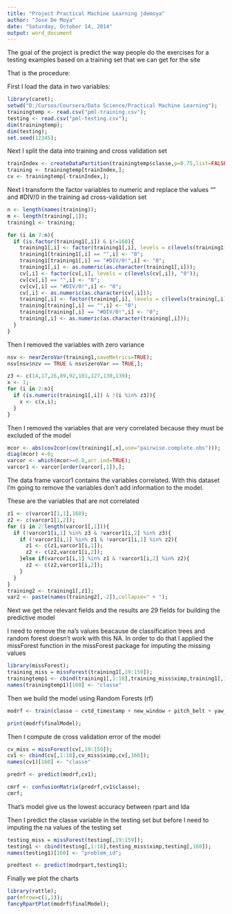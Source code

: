 ```yaml
---
title: "Project Practical Machine Learning jdemoya"
author: "Jose De Moya"
date: "Saturday, October 14, 2014"
output: word_document
---
```


The goal of the project is predict the way people do the exercises for a testing examples based on a training set that we can get for the site

That is the procedure:

First I load the data in two variables:

```r
library(caret);
setwd("D:/Cursos/Coursera/Data Science/Practical Machine Learning");
trainingtemp <- read.csv("pml-training.csv"); 
testing <- read.csv("pml-testing.csv");
dim(trainingtemp);
dim(testing);
set.seed(12345);
```

Next I split the data into training and cross validation set

```r
trainIndex <- createDataPartition(trainingtemp$classe,p=0.75,list=FALSE);
training <- trainingtemp[trainIndex,];
cv <- trainingtemp[-trainIndex,];
```


Next I transform the factor variables to numeric and replace the values "" and #DIV/0 in the training ad cross-validation set

```r
n <- length(names(training));
m <- length(training[,1]);
training1 <- training;

for (i in 7:n){
  if (is.factor(training1[,i]) & i!=160){  
    training1[,i] <- factor(training1[,i], levels = c(levels(training1[,i]), "0"));
    training1[training1[,i] == "",i] <- "0";
    training1[training1[,i] == "#DIV/0!",i] <- "0";
    training1[,i] <- as.numeric(as.character(training1[,i]));
    cv[,i] <- factor(cv[,i], levels = c(levels(cv[,i]), "0"));
    cv[cv[,i] == "",i] <- "0";
    cv[cv[,i] == "#DIV/0!",i] <- "0";
    cv[,i] <- as.numeric(as.character(cv[,i]));
    training[,i] <- factor(training[,i], levels = c(levels(training[,i]), "0"));
    training[training[,i] == "",i] <- "0";
    training[training[,i] == "#DIV/0!",i] <- "0";    
    training[,i] <- as.numeric(as.character(training[,i]));
  }
}
```

Then I removed the variables with zero variance

```r
nsv <- nearZeroVar(training1,saveMetrics=TRUE);
nsv[nsv$nzv == TRUE & nsv$zeroVar == TRUE,];

z3 <- c(14,17,26,89,92,101,127,130,139);
x <- 1;
for (i in 2:n){
  if (is.numeric(training1[,i]) & !(i %in% z3)){
    x <- c(x,i);
  }
}
```

Then I removed the variables that are very correlated because they must be excluded of the model

```r
mcor <- abs(cov2cor(cov(training1[,x],use="pairwise.complete.obs")));
diag(mcor) <-0;
varcor <- which(mcor>=0.8,arr.ind=TRUE);
varcor1 <- varcor[order(varcor[,1]),];
```

The data frame varcor1 contains the variables correlated. With this dataset I'm going to remove the variables don't add information to the model.

These are the variables that are not correlated

```r
z1 <- c(varcor1[1,1],160);
z2 <- c(varcor1[1,2]);
for (i in 2:length(varcor1[,1])){
  if (!varcor1[i,1] %in% z3 & !varcor1[i,2] %in% z3){
    if (!varcor1[i,1] %in% z1 & !varcor1[i,1] %in% z2){
      z1 <- c(z1,varcor1[i,1]);
      z2 <- c(z2,varcor1[i,2]);
    }else if(varcor1[i,1] %in% z1 & !varcor1[i,2] %in% z2){
      z2 <- c(z2,varcor1[i,2]);
    }
  }
}  
training2 <- training1[,z1];
var2 <- paste(names(training2[,-2]),collapse=" + ");
```


Next we get the relevant fields and the results are 29 fields for building the predictive model

I need to remove the na's values beacause de classification trees and random forest doesn't work with this NA. In order to do that I applied the missForest function in the missForest package for imputing the missing values


```r
library(missForest);
training_miss = missForest(training1[,19:159]);
trainingtemp1 <- cbind(training1[,1:18],training_miss$ximp,training1[,160]);
names(trainingtemp1)[160] <- "classe"
```

Then we build the model using Random Forests (rf)

```r

modrf <- train(classe ~ cvtd_timestamp + new_window + pitch_belt + yaw_belt + total_accel_belt + kurtosis_roll_belt + max_picth_belt + gyros_belt_y + accel_belt_x + magnet_belt_y + total_accel_arm + avg_roll_arm + avg_pitch_arm + avg_yaw_arm + stddev_yaw_arm + gyros_arm_y + kurtosis_yaw_arm + skewness_roll_arm + skewness_yaw_arm + min_roll_arm + min_pitch_arm + min_yaw_arm + roll_dumbbell + pitch_dumbbell + kurtosis_picth_dumbbell + skewness_pitch_dumbbell + max_picth_dumbbell + min_pitch_dumbbell + var_accel_dumbbell + avg_roll_dumbbell + gyros_dumbbell_y + accel_dumbbell_x + accel_dumbbell_z + magnet_dumbbell_z + skewness_pitch_forearm + min_yaw_forearm + total_accel_forearm,data=trainingtemp1,method="rf");

print(modrf$finalModel);

```

Then I compute de cross validation error of the model
```r
cv_miss = missForest(cv[,19:159]);
cv1 <- cbind(cv[,1:18],cv_miss$ximp,cv[,160]);
names(cv1)[160] <- "classe"

predrf <- predict(modrf,cv1);

cmrf <- confusionMatrix(predrf,cv1$classe);
cmrf;
```

That's model give us the lowest accuracy between rpart and lda


Then I predict the classe variable in the testing set but before I need to imputing the na values of the testing set

```r
testing_miss = missForest(testing[,19:159]);
testing1 <- cbind(testing[,1:18],testing_miss$ximp,testing[,160]);
names(testing1)[160] <- "problem_id";

predtest <- predict(modrpart,testing1);
```

Finally we plot the charts

```r
library(rattle);
par(mfrow=c(1,1));
fancyRpartPlot(modrf$finalModel);
```
